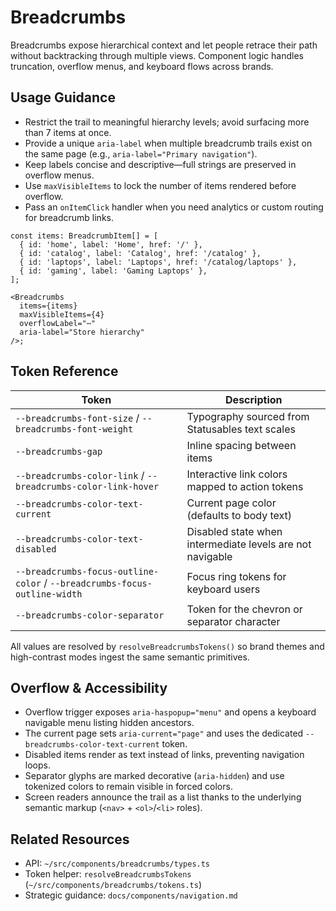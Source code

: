 
<Meta of={BreadcrumbStories} title="Components/Navigation/Breadcrumbs/Guidelines" />

# Breadcrumbs

Breadcrumbs expose hierarchical context and let people retrace their path without backtracking through multiple views. Component logic handles truncation, overflow menus, and keyboard flows across brands.

<Canvas of={BreadcrumbStories.LongPathWithOverflow} />

## Usage Guidance

- Restrict the trail to meaningful hierarchy levels; avoid surfacing more than 7 items at once.  
- Provide a unique `aria-label` when multiple breadcrumb trails exist on the same page (e.g., `aria-label="Primary navigation"`).  
- Keep labels concise and descriptive—full strings are preserved in overflow menus.  
- Use `maxVisibleItems` to lock the number of items rendered before overflow.  
- Pass an `onItemClick` handler when you need analytics or custom routing for breadcrumb links.

```tsx
const items: BreadcrumbItem[] = [
  { id: 'home', label: 'Home', href: '/' },
  { id: 'catalog', label: 'Catalog', href: '/catalog' },
  { id: 'laptops', label: 'Laptops', href: '/catalog/laptops' },
  { id: 'gaming', label: 'Gaming Laptops' },
];

<Breadcrumbs
  items={items}
  maxVisibleItems={4}
  overflowLabel="⋯"
  aria-label="Store hierarchy"
/>;
```

## Token Reference

| Token | Description |
| --- | --- |
| `--breadcrumbs-font-size` / `--breadcrumbs-font-weight` | Typography sourced from Statusables text scales |
| `--breadcrumbs-gap` | Inline spacing between items |
| `--breadcrumbs-color-link` / `--breadcrumbs-color-link-hover` | Interactive link colors mapped to action tokens |
| `--breadcrumbs-color-text-current` | Current page color (defaults to body text) |
| `--breadcrumbs-color-text-disabled` | Disabled state when intermediate levels are not navigable |
| `--breadcrumbs-focus-outline-color` / `--breadcrumbs-focus-outline-width` | Focus ring tokens for keyboard users |
| `--breadcrumbs-color-separator` | Token for the chevron or separator character |

All values are resolved by `resolveBreadcrumbsTokens()` so brand themes and high-contrast modes ingest the same semantic primitives.

## Overflow & Accessibility

- Overflow trigger exposes `aria-haspopup="menu"` and opens a keyboard navigable menu listing hidden ancestors.  
- The current page sets `aria-current="page"` and uses the dedicated `--breadcrumbs-color-text-current` token.  
- Disabled items render as text instead of links, preventing navigation loops.  
- Separator glyphs are marked decorative (`aria-hidden`) and use tokenized colors to remain visible in forced colors.  
- Screen readers announce the trail as a list thanks to the underlying semantic markup (`<nav>` + `<ol>`/`<li>` roles).

## Related Resources

- API: `~/src/components/breadcrumbs/types.ts`  
- Token helper: `resolveBreadcrumbsTokens` (`~/src/components/breadcrumbs/tokens.ts`)  
- Strategic guidance: `docs/components/navigation.md`
